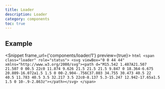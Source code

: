 ```yaml
---
title: Loader
description: Loader
category: components
toc: true
---
```



## Example

<Snippet frame_url={'components/loader/1'} preview={true}>
    <Fragment slot="html">
        ```html
        <span class="loader" role="status">
    <svg viewBox="0 0 44 44" xmlns="http://www.w3.org/2000/svg"><path
        d="M15.542 1.487A21.507 21.507 0 00.5 22c0 11.874 9.626 21.5 21.5 21.5 9.847 0 18.364-6.675 20.809-16.072a1.5 1.5 0 00-2.904-.756C37.803 34.755 30.473 40.5 22 40.5 11.783 40.5 3.5 32.217 3.5 22c0-8.137 5.3-15.247 12.942-17.65a1.5 1.5 0 10-.9-2.863z"></path></svg>
  </span>
        ```
    </Fragment>
</Snippet>

